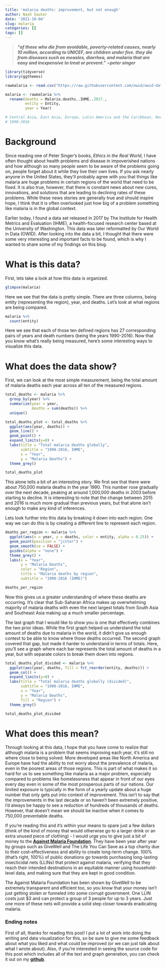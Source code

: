 ```yaml
---
title: 'malaria deaths: improvement, but not enough'
author: Nash Sauter
date: '2021-10-04'
slug: malaria
categories: []
tags: []
---
```

> ***"of those who die from avoidable, poverty-related causes, nearly 10 million, according to UNICEF, are children under five. they die from diseases such as measles, diarrhea, and malaria that are easy and inexpensive to treat or prevent." ~peter singer***

```r
library(tidyverse)
library(ggthemes)

rawmalaria <- read.csv("https://raw.githubusercontent.com/owid/owid-datasets/master/datasets/Malaria%20deaths%20by%20region%20(IHME%2C%202017)/Malaria%20deaths%20by%20region%20(IHME%2C%202017).csv")
```

```r
malaria <- rawmalaria %>%
  rename(deaths = Malaria.deaths..IHME..2017.,
         entity = Entity,
         year = Year)

# Central Asia, East Asia, Europe, Latin America and the Caribbean, North Africa and Middle East, North America, Oceania
# 1990-2016
```

# Background
Since reading one of Peter Singer's books, *Ethics in the Real World*, I have often thought about health problems and disease in impoverished nations and how although so many people seem to be aware of the problems going on, people forget about it while they live their own lives.
If you ask nearly anyone in the United States, they'll probably agree with you that things like malaria are huge problems in certain regions of the world that need to be fixed.
It is also true, however, that there is constant news about new cures, innovations, and solutions that are leading to declining rates of these problems.
While these news stories are generally true and should inspire hope, I think that it is often overlooked just how big of a problem something like malaria is in the global context.

Earlier today, I found a data set released in 2017 by The Institute for Health Metrics and Evaluation (IHME), a health-focused research center based at the University of Washington.
This data was later reformatted by Our World in Data (OWID).
After looking into the data a bit, I thought that there were some very interesting and important facts to be found, which is why I wanted to share some of my findings on this blog.

# What is this data?
First, lets take a look at how this data is organized. 
```r
glimpse(malaria)
```
Here we see that the data is pretty simple. 
There are three columns, being entity (representing the region), year, and deaths.
Let's look at what regions are being compared.
```r
malaria %>%
  count(entity)
```
Here we see that each of those ten defined regions has 27 corresponding pairs of years and death numbers (being the years 1990-2016).
Now that you know what's really being measured, here's some interesting ways to visualize this data.

# What does the data show?
First, we can look at the most simple measurement, being the total amount of malaria deaths each year across all ten of the measured regions.

```r
total_deaths <- malaria %>%
  group_by(year) %>%
  summarize(year = year,
            deaths = sum(deaths)) %>%
  unique()

total_deaths_plot <- total_deaths %>%
  ggplot(aes(year, deaths)) +
  geom_line() +
  geom_point() +
  expand_limits(y=0) +
  labs(title = "Total malaria deaths globally",
       subtitle = "1990-2016, IHME",
       x = "Year",
       y = "Malaria Deaths") +
  theme_grey()

total_deaths_plot
```
This alone tells a bit of an interesting story.
We first see that there were about 750,000 malaria deaths in the year 1990.
This number rose gradually over the next decade, peaking at around 1,000,000 deaths in 2003 before starting to decline.
It is interesting to note that the change between 2015 and 2016 is much more gradual than previous years, but that alone isn't enough to make any kind of inferences.

Lets look further into this data by breaking it down into each region.
One way we can do this is by creating a different line to represent each region.

```r
deaths_per_region <- malaria %>%
  ggplot(aes(x = year, y = deaths, color = entity, alpha = 0.25)) +
  geom_point(position = "jitter") +
  geom_smooth(se = FALSE) +
  guides(alpha = "none") +
  theme_grey() +
  labs(x = "Year",
       y = "Malaria Deaths",
       color = "Region",
       title = "Malaria deaths by region",
       subtitle = "1990-2016 (IHME)")

deaths_per_region
```
Now this gives us a greater understanding of where these deaths are occurring.
It's clear that Sub-Saharan Africa makes up overwhelming majority of malaria deaths with even the next largest totals from South Asia and Southeast Asia making up a much smaller percentage.

The last graph that I would like to show you is one that effectively combines the two prior ideas. While the first graph helped us understand the total amount of deaths due to malaria in the world, it didn't give us enough context to be able to know where those deaths occurred.
The second graph covered that gap, but made it harder to understand in terms of totals.
Here, you'll see a graph where each bar represents the total amount of deaths in a year, but with separate colors to break them down into regions.

```r
total_deaths_plot_divided <- malaria %>%
  ggplot(aes(year, deaths, fill = fct_reorder(entity, deaths))) +
  geom_col() +
  expand_limits(y=0) +
  labs(title = "Total malaria deaths globally (divided)",
       subtitle = "1990-2016, IHME",
       x = "Year",
       y = "Malaria Deaths",
       fill = "Region") +
  theme_grey()

total_deaths_plot_divided
``` 

# What does this mean?
Through looking at this data, I hope that you have come to realize that although malaria is a problem that seems improving each year, it's still no where close to being solved.
More developed areas like North America and Europe have had the ability to not worry about the prevalence of malaria, even in the poorest areas of those regions.
This is part of what makes it so hard for us to see something like malaria as a major problem, especially compared to problems like homelessness that appear in front of our eyes every day even in some of the most prosperous parts of our nations.
Our limited exposure is typically in the form of a yearly update about a huge number that only gets put into context of improvement.
This isn't to say that the improvements in the last decade or so haven't been extremely positive, I'd always be happy to see a reduction of hundreds of thousands of deaths.
However, that doesn't mean we should be inactive when it comes to 750,000 preventable deaths.

If you're reading this and it's within your means to spare just a few dollars (think of the kind of money that would otherwise go to a larger drink or an extra unused piece of clothing) - I would urge you to give just a bit of money to the [**Against Malaria Foundation**](https://www.againstmalaria.com/).
They have been year after year by groups such as GiveWell and The Life You Can Save as a top charity due to their cost-effectiveness and ability to create long-term change.
100% (that's right, 100%) of public donations go towards purchasing long-lasting insecticidal nets (LLINs) that protect against malaria, verifying that they reach their intended destinations in an equitable manner using household-level data, and making sure that they are kept in good condition.

The Against Malaria Foundation has been shown by GiveWell to be extremely transparent and efficient too, so you know that your money isn't just getting stolen or funneled into some corrupt government.
One LLIN costs just $3 and can protect a group of 3 people for up to 3 years.
Just one more of these nets will provide a solid step closer towards eradicating malaria.

### Ending notes
First of all, thanks for reading this post!
I put a lot of work into doing the writing and data visualization for this, so be sure to give me some feedback about what you liked and what could be improved (or we can just talk about what I wrote about).
Also, if you're interested in seeing the source code for this post which includes all of the text and graph generation, you can check it out on my [**github**](https://github.com/nashsauter1/rblog/blob/main/content/post/2021-10-04-malaria/index.Rmd).
